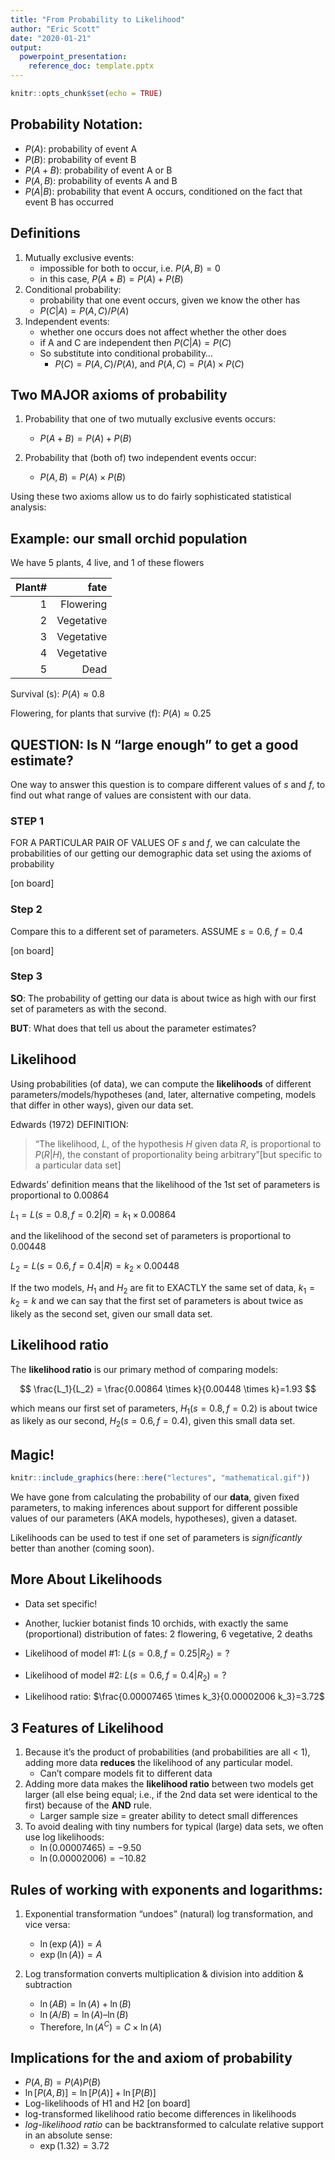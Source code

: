 ```yaml
---
title: "From Probability to Likelihood"
author: "Eric Scott"
date: "2020-01-21"
output:
  powerpoint_presentation:
    reference_doc: template.pptx
---
```


```r
knitr::opts_chunk$set(echo = TRUE)
```

## Probability Notation:

- $P(A)$: probability of event A
- $P(B)$: probability of event B
- $P(A+B)$: probability  of event A or B
- $P(A,B)$: probability of events A and B
- $P(A|B)$: probability that event A occurs, conditioned on the fact that event B has occurred


## Definitions

1. Mutually exclusive events: 
    - impossible for both to occur, i.e. $P(A,B) = 0$
    - in this case,  $P(A + B) = P(A) + P(B)$
	
2. Conditional probability:
    - probability that one event occurs, given we know the other has
    - $P(C|A) = P(A,C)/P(A)$
			
3. Independent events:  
    - whether one occurs does not affect whether the other does
    - if A and C are independent then $P(C|A) = P(C)$
    - So substitute into conditional probability...
        - $P(C) = P(A,C)/P(A)$, and $P(A,C) = P(A)\times P(C)$

## Two MAJOR axioms of probability

1. Probability that one of two mutually exclusive events occurs: 
	
    - $P(A+B) = P(A) + P(B)$
	
2. Probability that (both of) two independent events occur:
	
    - $P(A,B) = P(A) \times P(B)$

Using these two axioms allow us to do fairly sophisticated statistical analysis:


## Example: our small orchid population

We have 5 plants, 4 live, and 1 of these flowers

| Plant#|  fate|
|--:|--:|
|  1|  Flowering|
|  2|  Vegetative|
|  3|  Vegetative|
|  4|  Vegetative|
|  5|  Dead|

Survival (s):  $P(A) \approx 0.8$

Flowering, for plants that survive (f):  $P(A) \approx 0.25$

## QUESTION: Is N “large enough” to get a good estimate?

One way to answer this question is to compare different values of $s$ and $f$, to find out what range of values are consistent with our data.

### STEP 1

FOR A PARTICULAR PAIR OF VALUES OF $s$ and $f$, we can calculate the probabilities of our getting our demographic data set using the axioms of probability

[on board]

### Step 2

Compare this to a different set of parameters.  ASSUME  $s = 0.6$, $f = 0.4$

[on board]

### Step 3

**SO**:  The probability of getting our data is about twice as high with our first set of parameters as with the second.

**BUT**: What does that tell us about the parameter estimates?


## Likelihood

Using probabilities (of data), we can compute the **likelihoods** of different parameters/models/hypotheses (and, later, alternative competing, models that differ in other ways), given our data set.

Edwards (1972) DEFINITION:

>“The likelihood, $L$, of the hypothesis $H$ given data $R$, is proportional to $P(R|H)$, the constant of proportionality being arbitrary"[but specific to a particular data set]

Edwards’ definition means that the likelihood of the 1st set of parameters is proportional to 0.00864

$L_1 = L(s=0.8, f = 0.2|R) =  k_1\times 0.00864$

and the likelihood of the second set of parameters is proportional to 0.00448

$L_2 = L(s = 0.6, f = 0.4|R) = k_2 \times 0.00448$

If the two models, $H_1$ and $H_2$ are fit to EXACTLY the same set of data, $k_1 = k_2 = k$ and we can say that the first set of parameters is about twice as likely as the second set, given our small data set.  

## Likelihood ratio

The **likelihood ratio** is our primary method of comparing models: 

$$
\frac{L_1}{L_2} = \frac{0.00864 \times k}{0.00448 \times k}=1.93
$$

which means our first set of parameters, $H_1 (s=0.8, f = 0.2)$ is about twice as likely as our second, $H_2 (s = 0.6, f = 0.4)$, given this small data set.

## Magic!
```r
knitr::include_graphics(here::here("lectures", "mathematical.gif"))
```

We have gone from calculating the probability of our **data**, given fixed parameters, to making inferences about support for different possible values of our parameters (AKA models, hypotheses), given a dataset.

Likelihoods can be used to test if one set of parameters is *significantly* better than another (coming soon).

## More About Likelihoods

- Data set specific!

- Another, luckier botanist finds 10 orchids, with exactly the same (proportional) distribution of fates: 2 flowering, 6 vegetative, 2 deaths

- Likelihood of model #1: $L(s=0.8, f = 0.25|R_2)  = ?$

- Likelihood of model #2: $L(s=0.6, f = 0.4|R_2)  = ?$

- Likelihood ratio: $\frac{0.00007465 \times k_3}{0.00002006 k_3}=3.72$

## 3 Features of Likelihood

1. Because it’s the product of probabilities (and probabilities are all < 1), adding more data **reduces** the likelihood of any particular model.
    - Can't compare models fit to different data

2. Adding more data makes the **likelihood ratio** between two models get larger (all else being equal; i.e., if the 2nd data set were identical to the first) because of the **AND** rule.
    - Larger sample size = greater ability to detect small differences

3. To avoid dealing with tiny numbers for typical (large) data sets, we often use log likelihoods:
    - $\ln(0.00007465) = -9.50$
    - $\ln(0.00002006) = -10.82$

## Rules of working with exponents and logarithms: 

1. Exponential transformation “undoes” (natural) log transformation, and vice versa:

    - $\ln(\exp(A)) = A$
    - $\exp(\ln(A)) = A$

2. Log transformation converts multiplication & division into addition & subtraction

    - $\ln(AB) = \ln(A) + \ln(B)$
    - $\ln(A/B) = \ln(A) – \ln(B)$
    - Therefore, $\ln(A^C) = C\times \ln(A)$

## Implications for the and axiom of probability

* $P(A,B) = P(A)P(B)$
* $\ln[P(A,B)] = \ln[P(A)] + \ln[P(B)]$
* Log-likelihoods of H1 and H2 [on board]
- log-transformed likelihood ratio become differences in likelihoods
- *log-likelihood ratio* can be backtransformed to calculate relative support in an absolute sense:
    - $\exp(1.32) = 3.72$

